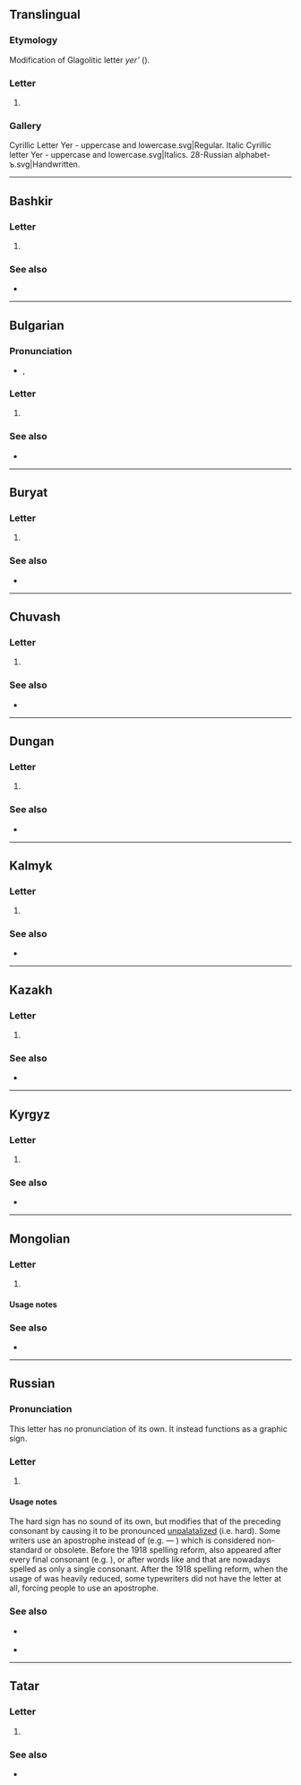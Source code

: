{{also|ь|ѣ|Ъ|Ь}}
==Translingual==
{{character info}}
{{wp|Hard sign|ъ}}

===Etymology===
Modification of Glagolitic letter ''yer’'' ({{l|mul|sc=Glag|Ⱏ}}).

===Letter===
{{mul-letter}}

# {{Cyrl-def|mul|letter}}

===Gallery===
<gallery>
Cyrillic Letter Yer - uppercase and lowercase.svg|Regular.
Italic Cyrillic letter Yer - uppercase and lowercase.svg|Italics.
28-Russian alphabet-ъ.svg|Handwritten.
</gallery>

----

==Bashkir==

===Letter===
{{head|ba|letter|lower case||upper case|Ъ}}

# {{Cyrl-def|ba|letter|36}}

===See also===
* {{list:Cyrillic script letters/ba}}

----

==Bulgarian==

===Pronunciation===
* {{bg-IPA}}, {{IPAchar|[ɤ̞]|lang=bg}}

===Letter===
{{head|bg|letter|lower case||upper case|Ъ}}

# {{Cyrl-def|bg|letter|27|ер голям}}

===See also===
* {{list:Cyrillic script letters/bg}}

----

==Buryat==

===Letter===
{{head|bua|letter|lower case||upper case|Ъ}}

# {{Cyrl-def|bua|letter|31}}

===See also===
* {{list:Cyrillic script letters/bua}}

----

==Chuvash==

===Letter===
{{head|cv|letter|lower case||upper case|Ъ}}

# {{Cyrl-def|cv|letter|32}}

===See also===
* {{list:Cyrillic script letters/cv}}

----

==Dungan==

===Letter===
{{head|dng|letter|lower case||upper case|Ъ}}

# {{Cyrl-def|dng|letter|33}}

===See also===
* {{list:Cyrillic script letters/dng}}

----

==Kalmyk==

===Letter===
{{head|xal|letter|lower case||upper case|Ъ}}

# {{Cyrl-def|xal|letter|34}}

===See also===
* {{list:Cyrillic script letters/xal}}

----

==Kazakh==

===Letter===
{{head|kk|letter|lower case||upper case|Ъ}}

# {{Cyrl-def|kk|letter|36}}

===See also===
* {{list:Cyrillic script letters/kk}}

----

==Kyrgyz==

===Letter===
{{ky-letter|lower=ъ|upper=Ъ}}

# {{Cyrl-def|ky|letter|31|ажыратуу белгиси}}

===See also===
* {{list:Cyrillic script letters/ky}}

----

==Mongolian==

===Letter===
{{head|mn|letter|lower case||upper case|Ъ}}

# {{Cyrl-def|mn|letter|30}}

====Usage notes====
{{mn-ъ}}

===See also===
* {{list:Cyrillic script letters/mn}}

----

==Russian==

===Pronunciation===
This letter has no pronunciation of its own. It instead functions as a graphic sign.

===Letter===
{{head|ru|letter|lower case||upper case|Ъ|tr=-}}

# {{Cyrl-def|ru|letter|28|твёрдый знак}}

====Usage notes====
The hard sign has no sound of its own, but modifies that of the preceding consonant by causing it to be pronounced [[unpalatalized]] (i.e. hard). Some writers use an apostrophe instead of {{m|ru||ъ|tr=-}} (e.g. {{m|ru|съезд}} — {{m|ru||с'езд}}) which is considered non-standard or obsolete.
{{pb}}
Before the 1918 spelling reform, {{m|ru||ъ|tr=-}} also appeared after every final consonant (e.g. {{l|ru|грѣхъ||sin, fault}}), or after words like {{l|ru|въ||in, to}} and {{l|ru|съ||with}} that are nowadays spelled as only a single consonant. After the 1918 spelling reform, when the usage of {{m|ru||ъ|tr=-}} was heavily reduced, some typewriters did not have the letter at all, forcing people to use an apostrophe.

===See also===
* {{l|ru|ь}} {{q|soft sign}}
* {{list:Cyrillic script letters/ru}}

----

==Tatar==

===Letter===
{{head|tt|letter|lower case||upper case|Ъ}}

# {{Cyrl-def|tt|letter|34}}

===See also===
* {{list:Cyrillic script letters/tt}}